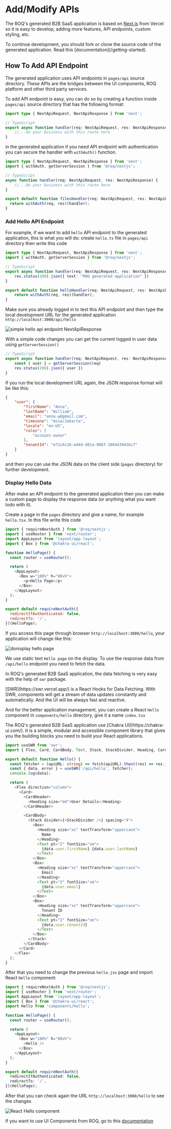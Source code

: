 

# Add/Modify APIs

The ROQ's generated B2B SaaS application is based on [Next.js](https://nextjs.org/) from Vercel so it is easy to develop, adding more features, API endpoints, custom styling, etc. 


<Callout type="info">
To continue development, you should fork or clone the source code of the generated application. Read this [documentation](/getting-started).
</Callout>

## How To Add API Endpoint

The generated application uses API endpoints in `pages/api` source directory. These APIs are the bridges between the UI components, ROQ platform and other third party services.

To add API endpoint is easy, you can do so by creating a function inside `pages/api` source directory that has the following format:

```ts
import type { NextApiRequest, NextApiResponse } from 'next';

// TypeScript
export async function handler(req: NextApiRequest, res: NextApiResponse) {
	//...do your business with this route here
}
```

in the generated application if you need API endpoint with authentication you can secure the handler with `withAuth()` function.

```ts
import type { NextApiRequest, NextApiResponse } from 'next';
import { withAuth, getServerSession } from '@roq/nextjs';

// TypeScript
async function handler(req: NextApiRequest, res: NextApiResponse) {
	//...do your business with this route here
}

export default function filesHandler(req: NextApiRequest, res: NextApiResponse) {
  return withAuth(req, res)(handler);
}
```

### Add Hello API Endpoint

For example, if we want to add `hello` API endpoint to the generated application, this is what you will do: create `hello.ts` file in `pages/api` directory then write this code

```ts filename="src/pages/api/hello.ts"
import type { NextApiRequest, NextApiResponse } from 'next';
import { withAuth, getServerSession } from '@roq/nextjs';

// TypeScript
export async function handler(req: NextApiRequest, res: NextApiResponse) {
	res.status(200).json({ text: "ROQ generated application" })
}

export default function helloHandler(req: NextApiRequest, res: NextApiResponse) {
	return withAuth(req, res)(handler);
}

```

Make sure you already logged in to test this API endpoint and then type the local development URL for the generated application `http://localhost:3000/api/hello`


![simple hello api endpoint NextApiResponse](/add-api-endpoint-simple.png)


With a simple code changes you can get the current logged in user data using `getServerSession()`


```ts
// TypeScript
export async function handler(req: NextApiRequest, res: NextApiResponse) {
	const { user } = getServerSession(req)
	res.status(200).json({ user })
}
```

If you run the local development URL again, the JSON response format will be like this:

```json
{
    "user": {
        "firstName": "Anna",
        "lastName": "William",
        "email": "anna.w@gmail.com",
        "timezone": "Asia/Jakarta",
        "locale": "en-US",
        "roles": [
            "account-owner"
        ],
        "tenantId": "e71c6c26-a44d-481a-9867-106443941bc7"
    }
}
```

and then you can use the JSON data on the client side (`pages` directory) for further development.

### Display Hello Data

After make an API endpoint to the generated application then you can make a custom page to display the response data (or anything what you want todo with it).

Create a page in the `pages` directory and give a name, for example `hello.tsx`. In this file write this code

```js filename="src/pages/hello.tsx"
import { requireNextAuth } from '@roq/nextjs';
import { useRouter } from 'next/router';
import AppLayout from 'layout/app-layout';
import { Box } from '@chakra-ui/react';

function HelloPage() {
  const router = useRouter();

  return (
    <AppLayout>
      <Box w="100%" h="80vh">
        <p>Hello Page</p>
      </Box>
    </AppLayout>
  );
}

export default requireNextAuth({
  redirectIfAuthenticated: false,
  redirectTo: '/',
})(HelloPage);
```

If you access this page through browser `http://localhost:3000/hello`, your application will change like this:

![donisplay hello page](/display-hello-page.png)

We use static text `Hello page` on the display. To use the response data from `/api/hello` endpoint you need to fetch the data. 

In ROQ's generated B2B SaaS application, the data fetching is very easy with the help of `swr` package. 


<Callout type="info">
[SWR](https://swr.vercel.app/) is a React Hooks for Data Fetching. With SWR, components will get a stream of data updates constantly and automatically. And the UI will be always fast and reactive.
</Callout>

And for the better application management, you can create a React `Hello` component in `components/hello` directory, give it a name `index.tsx`

<Callout type="info">
The ROQ's generated B2B SaaS application use [Chakra UI](https://chakra-ui.com/). It is a simple, modular and accessible component library that gives you the building blocks you need to build your React applications.
</Callout>

```ts filename="src/components/hello/index.tsx"
import useSWR from 'swr';
import { Flex, Card, CardBody, Text, Stack, StackDivider, Heading, CardHeader, Box } from '@chakra-ui/react';

export default function Hello() {
  const fetcher = (apiURL: string) => fetch(apiURL).then((res) => res.json());
  const { data, error } = useSWR('/api/hello', fetcher);
  console.log(data);

  return (
    <Flex direction="column">
      <Card>
        <CardHeader>
          <Heading size="md">User Details</Heading>
        </CardHeader>

        <CardBody>
          <Stack divider={<StackDivider />} spacing="4">
            <Box>
              <Heading size="xs" textTransform="uppercase">
                Name
              </Heading>
              <Text pt="2" fontSize="sm">
                {data.user.firstName} {data.user.lastName}
              </Text>
            </Box>
            <Box>
              <Heading size="xs" textTransform="uppercase">
                Email
              </Heading>
              <Text pt="2" fontSize="sm">
                {data.user.email}
              </Text>
            </Box>
            <Box>
              <Heading size="xs" textTransform="uppercase">
                Tenant ID
              </Heading>
              <Text pt="2" fontSize="sm">
                {data.user.tenantId}
              </Text>
            </Box>
          </Stack>
        </CardBody>
      </Card>
    </Flex>
  );
}
```

After that you need to change the previous `hello.jsx` page and import React `Hello` component:

```ts filename="src/pages/hello.tsx"
import { requireNextAuth } from '@roq/nextjs';
import { useRouter } from 'next/router';
import AppLayout from 'layout/app-layout';
import { Box } from '@chakra-ui/react';
import Hello from 'components/hello';

function HelloPage() {
  const router = useRouter();

  return (
    <AppLayout>
      <Box w="100%" h="80vh">
        <Hello />
      </Box>
    </AppLayout>
  );
}

export default requireNextAuth({
  redirectIfAuthenticated: false,
  redirectTo: '/',
})(HelloPage);

```

After that you can check again the URL `http://localhost:3000/hello` to see the changes

![React Hello component](/hello-component.png)

If you want to use UI Components from ROQ, go to this [documentation](/development-guides/ui-components)